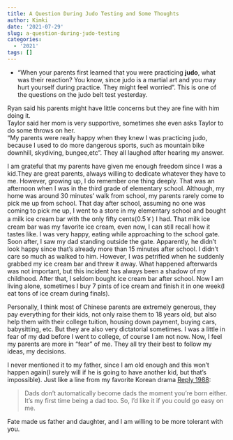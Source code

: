 ```yaml
---
title: A Question During Judo Testing and Some Thoughts
author: Kimki
date: '2021-07-29'
slug: a-question-during-judo-testing
categories:
  - '2021'
tags: []
---
```


- "When your parents first learned that you were practicing **judo**, what was their reaction? You know, since judo is a martial art and you may hurt yourself during practice. They might feel worried ".  This is one of the questions on the judo belt test yesterday. 

Ryan said his parents might have little concerns but they are fine with him doing it.  
Taylor said her mom is very supportive, sometimes she even asks Taylor to do some throws on her.   
"My parents were really happy when they knew I was practicing judo, because I used to do more dangerous sports, such as mountain bike downhill, skydiving, bungee,etc". They all laughed after hearing my answer.   

I am grateful that my parents have given me enough freedom since I was a kid.They are great parents, always willing to dedicate whatever they have to me. However, growing up, I do remember one thing deeply. That was an afternoon when I was in the third grade of elementary school. Although, my home was around 30 minutes' walk from school, my parents rarely come to pick me up from school. That day after school, assuming no one was coming to pick me up, I went to a store in my elementary school and bought a milk ice cream bar with the only fifty cents(0.5￥) I had. That milk ice cream bar was my favorite ice cream, even now, I can still recall how it tastes like. I was very happy, eating while approaching to the school gate. Soon after, I saw my dad standing outside the gate. Apparently, he didn't look happy since that's already more than 15 minutes after school. I didn't care so much as walked to him. However, I was petrified when he suddenly grabbed my ice cream bar and threw it away. What happened afterwards was not important, but this incident has always been a shadow of my childhood. After that, I seldom bought ice cream bar after school. Now I am living alone, sometimes I buy 7 pints of ice cream and finish it in one week(I eat tons of ice cream during finals).

Personally, I think most of Chinese parents are extremely generous, they pay everything for their kids, not only raise them to 18 years old, but also help them with their college tuition, housing down payment, buying cars, babysitting, etc. But they are also very dictatorial sometimes. I was a little in fear of my dad before I went to college, of course I am not now. Now, I feel my parents are more in "fear" of me. They all try their best to follow my ideas, my decisions.

I never mentioned it to my father, since I am old enough and this won't happen again(I surely will if he is going to have another kid, but that's impossible). Just like a line from my favorite Korean drama [Reply 1988](https://en.wikipedia.org/wiki/Reply_1988):

> Dads don’t automatically become dads the moment you’re born either. It’s my first time being a dad too. So, I’d like it if you could go easy on me.

Fate made us father and daughter, and I am willing to be more tolerant with you.









